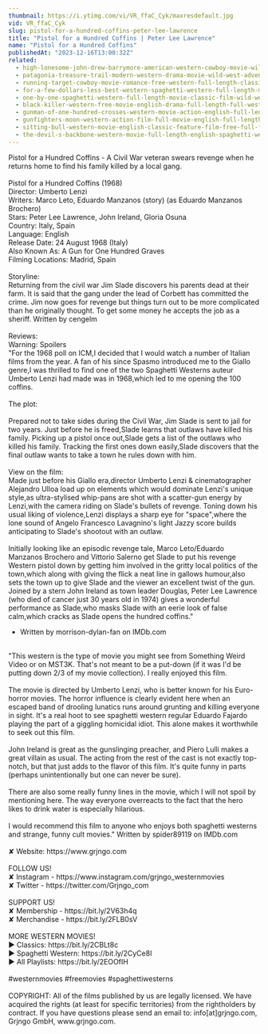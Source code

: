 ```yaml
---
thumbnail: https://i.ytimg.com/vi/VR_ffaC_Cyk/maxresdefault.jpg
vid: VR_ffaC_Cyk
slug: pistol-for-a-hundred-coffins-peter-lee-lawrence
title: "Pistol for a Hundred Coffins | Peter Lee Lawrence"
name: "Pistol for a Hundred Coffins"
publishedAt: "2023-12-16T13:00:32Z"
related:
  - high-lonesome-john-drew-barrymore-american-western-cowboy-movie-wild-west-english
  - patagonia-treasure-trail-modern-western-drama-movie-wild-west-adventure-western-movies
  - running-target-cowboy-movie-romance-free-western-full-length-classic-movie
  - for-a-few-dollars-less-best-western-spaghetti-western-full-length-movie-wild-west
  - one-by-one-spaghetti-western-full-length-movie-classic-film-wild-west-cowboys
  - black-killer-western-free-movie-english-drama-full-length-full-western-film
  - gunman-of-one-hundred-crosses-western-movie-action-english-full-length
  - gunfighters-moon-western-action-film-full-movie-english-full-length-film-hd-1080p
  - sitting-bull-western-movie-english-classic-feature-film-free-full-flick-free-western-movies
  - the-devil-s-backbone-western-movie-full-length-english-spaghetti-western-cowboyfilm-watchfree
---
```


Pistol for a Hundred Coffins - A Civil War veteran swears revenge when he returns home to find his family killed by a local gang.<br />
<br />
Pistol for a Hundred Coffins (1968)<br />
Director: Umberto Lenzi<br />
Writers: Marco Leto, Eduardo Manzanos (story) (as Eduardo Manzanos Brochero)<br />
Stars: Peter Lee Lawrence, John Ireland, Gloria Osuna<br />
Country: Italy, Spain<br />
Language: English<br />
Release Date: 24 August 1968 (Italy) <br />
Also Known As: A Gun for One Hundred Graves <br />
Filming Locations: Madrid, Spain <br />
<br />
Storyline: <br />
Returning from the civil war Jim Slade discovers his parents dead at their farm. It is said that the gang under the lead of Corbett has committed the crime. Jim now goes for revenge but things turn out to be more complicated than he originally thought. To get some money he accepts the job as a sheriff. Written by cengelm<br />
<br />
Reviews: <br />
Warning: Spoilers<br />
"For the 1968 poll on ICM,I decided that I would watch a number of Italian films from the year. A fan of his since Spasmo introduced me to the Giallo genre,I was thrilled to find one of the two Spaghetti Westerns auteur Umberto Lenzi had made was in 1968,which led to me opening the 100 coffins.<br />
<br />
The plot:<br />
<br />
Prepared not to take sides during the Civil War, Jim Slade is sent to jail for two years. Just before he is freed,Slade learns that outlaws have killed his family. Picking up a pistol once out,Slade gets a list of the outlaws who killed his family. Tracking the first ones down easily,Slade discovers that the final outlaw wants to take a town he rules down with him.<br />
<br />
View on the film:<br />
Made just before his Giallo era,director Umberto Lenzi & cinematographer Alejandro Ulloa load up on elements which would dominate Lenzi's unique style,as ultra-stylised whip-pans are shot with a scatter-gun energy by Lenzi,with the camera riding on Slade's bullets of revenge. Toning down his usual liking of violence,Lenzi displays a sharp eye for "space",where the lone sound of Angelo Francesco Lavagnino's light Jazzy score builds anticipating to Slade's shootout with an outlaw.<br />
<br />
Initially looking like an episodic revenge tale, Marco Leto/Eduardo Manzanos Brochero and Vittorio Salerno get Slade to put his revenge Western pistol down by getting him involved in the gritty local politics of the town,which along with giving the flick a neat line in gallows humour,also sets the town up to give Slade and the viewer an excellent twist of the gun. Joined by a stern John Ireland as town leader Douglas, Peter Lee Lawrence (who died of cancer just 30 years old in 1974) gives a wonderful performance as Slade,who masks Slade with an eerie look of false calm,which cracks as Slade opens the hundred coffins." <br />
- Written by morrison-dylan-fan on IMDb.com<br />
<br />
"This western is the type of movie you might see from Something Weird Video or on MST3K. That's not meant to be a put-down (if it was I'd be putting down 2/3 of my movie collection). I really enjoyed this film.<br />
<br />
The movie is directed by Umberto Lenzi, who is better known for his Euro-horror movies. The horror influence is clearly evident here when an escaped band of drooling lunatics runs around grunting and killing everyone in sight. It's a real hoot to see spaghetti western regular Eduardo Fajardo playing the part of a giggling homicidal idiot. This alone makes it worthwhile to seek out this film.<br />
<br />
John Ireland is great as the gunslinging preacher, and Piero Lulli makes a great villain as usual. The acting from the rest of the cast is not exactly top-notch, but that just adds to the flavor of this film. It's quite funny in parts (perhaps unintentionally but one can never be sure).<br />
<br />
There are also some really funny lines in the movie, which I will not spoil by mentioning here. The way everyone overreacts to the fact that the hero likes to drink water is especially hilarious.<br />
<br />
I would recommend this film to anyone who enjoys both spaghetti westerns and strange, funny cult movies." Written by spider89119 on IMDb.com<br />
<br />
✘ Website: https://www.grjngo.com<br />
<br />
FOLLOW US!<br />
✘ Instagram - https://www.instagram.com/grjngo_westernmovies<br />
✘ Twitter - https://twitter.com/Grjngo_com<br />
<br />
SUPPORT US!<br />
✘ Membership - https://bit.ly/2V63h4q<br />
✘ Merchandise - https://bit.ly/2FLB0sV<br />
<br />
MORE WESTERN MOVIES! <br />
► Classics: https://bit.ly/2CBLt8c <br />
► Spaghetti Western: https://bit.ly/2CyCe8I <br />
► All Playlists: https://bit.ly/2EOOfIH <br />
<br />
#westernmovies #freemovies #spaghettiwesterns<br />
<br />
COPYRIGHT: All of the films published by us are legally licensed. We have acquired the rights (at least for specific territories) from the rightholders by contract. If you have questions please send an email to: info[at]grjngo.com, Grjngo GmbH, www.grjngo.com.
